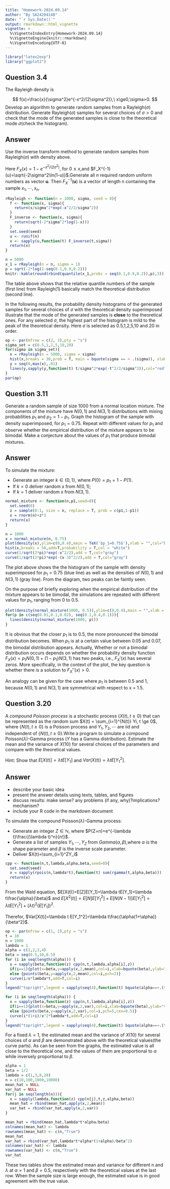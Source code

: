 ```yaml
---
title: "Homework-2024.09.14"
author: "By SA24204148"
date: "`r Sys.Date()`"
output: rmarkdown::html_vignette
vignette: >
  %\VignetteIndexEntry{Homework-2024.09.14}
  %\VignetteEngine{knitr::rmarkdown}
  %\VignetteEncoding{UTF-8}
---
```


```r
library("latex2exp")
library("ggplot2")
```


## Question 3.4

The Rayleigh density is

$$
f(x)=\frac{x}{\sigma^2}e^{-x^2/(2\sigma^2)},\  x\ge0,\sigma>0.
$$
Develop an algorithm to generate random samples from a Rayleigh($\sigma$) distribution. Generate Rayleigh($\sigma$) samples for several choices of $\sigma>0$ and check that the mode of the generated samples is close to the theoretical mode $\sigma$(check the histogram).

## Answer

Use the inverse transform method to generate random samples from Rayleigh($\sigma$) with density above.  
 
Here $F_X(x)=1-e^{-x^2/(2\sigma^2)}$, for $0\leq x$,and $F_X^{-1}(u)=\sqrt{-2\sigma^2\ln(1-u)}$.Generate all $n$ required random uniform numbers as vector $\textbf{u}$. Then $F_X^{-1}(\textbf{u})$ is a vector of length n containing the sample $x_1,\cdots,x_n$.

```r
rRayleigh <- function(n = 1000, sigma, seed = 0){
  f <- function(x, sigma){
    return(x/sigma^2*exp(-x^2/2/sigma^2))
  }
  F_inverse <- function(x, sigma){
    return(sqrt(-2*sigma^2*log(1-x))) 
  }
  set.seed(seed)
  u <- runif(n)
  x <- sapply(u,function(t) F_inverse(t,sigma))
  return(x)
}

n = 5000
x_1 = rRayleigh(n = n, sigma = 1)
p = sqrt(-2*log(1-seq(0.1,0.9,0.2)))
knitr::kable(round(rbind(quantile(x_1,probs = seq(0.1,0.9,0.2)),p),3))

```


The table above shows that the relative quantile numbers of the sample (first line) from Rayleigh($1$) basically match the theoretical distribution (second line).

In the following results, the probability density histograms of the generated samples for several choices of $\sigma$ with the theoretical density superimposed illustrate that the mode of the generated samples is **close** to the theoretical ones. For any selected $\sigma$, the highest part of the histogram is mild to the peak of the theoretical density. Here $\sigma$ is selected as 0.5,1,2,5,10 and 20 in order.

```r
op <- par(mfrow = c(2, 3),pty = "s")       
sigma_set = c(0.5,1,2,5,10,20)
for(sigma in sigma_set){
  x = rRayleigh(n = 5000, sigma = sigma)
  hist(x,breaks = 30,prob = T, main = bquote(sigma == ~ .(sigma)), xlab = "x",col = "white")
  y = seq(0,max(x),.01)
  lines(y,sapply(y,function(t) t/sigma^2*exp(-t^2/2/sigma^2)),col="red")
}
par(op)
```

## Question 3.11

Generate a random sample of size 1000 from a normal location mixture. The
components of the mixture have $N(0, 1)$ and $N(3, 1)$ distributions with mixing probabilities $p_1$ and $p_2 = 1 − p_1$. Graph the histogram of the sample with density superimposed, for $p_1 = 0.75$. Repeat with different values for $p_1$ and observe whether the empirical distribution of the mixture appears to be bimodal. Make a conjecture about the values of $p_1$ that produce bimodal mixtures.

## Answer

To simulate the mixture:

 + Generate an integer $k\in\{0,1\}$, where $P(0)=p_1=1-P(1)$.
 + If $k = 0$ deliver random x from $N(0,1)$;
 + If $k = 1$ deliver random x from $N(3,1)$.

```r
normal_mixture <- function(n,p1,seed=0){
  set.seed(0)
  z = sample(0:1, size = n, replace = T, prob = c(p1,1-p1))
  x = rnorm(n)+z*3
  return(x)
}

n = 1000
x = normal_mixture(n, 0.75)
plot(density(x),ylim=c(0,0.4),main = TeX('$p_1=0.75$'),xlab = "",col="blue")
hist(x,breaks = 50,add=T,probability = T,col = "white")
curve(1/sqrt(2*pi)*exp(-x^2/2),add = T,col="gray")
curve(1/sqrt(2*pi)*exp(-(x-3)^2/2),add = T,col="gray")
```

The plot above shows the the histogram of the sample with density superimposed for $p_1 = 0.75$ (blue line) as well as the densities of $N(0,1)$ and $N(3,1)$ (gray line). From the diagram, two peaks can be faintly seen. 

On the purpose of briefly exploring when the empirical distribution of the mixture appears to be bimodal, the simulations are repeated with  different values for $p_1$, ranging from 0 to 0.5.

```r
plot(density(normal_mixture(1000, 0.5)),ylim=c(0,0.4),main = "",xlab = "x")
for(p in c(seq(0.01,0.1,0.02), seq(0.1,0.4,0.1))){
  lines(density(normal_mixture(1000, p)))
}
```

It is obvious that the closer $p_1$ is to 0.5, the more pronounced the bimodal distribution becomes. When $p_1$ is at a certain value between 0.05 and 0.07, the bimodal distribution appears. Actually, Whether or not a bimodal distribution occurs depends on whether the probability density function $F_X(x)=p_1N(0,1)+(1-p_1)N(3,1)$ has two peaks, i.e., $F_X'(x)$ has several zeros. More specifically, in the context of the plot, the key question is whether there is a solution to $F_X'’(x)>0$.

An analogy can be given for the case where $p_1$ is between 0.5 and 1, because $N(0,1)$ and $N(3,1)$ are symmetrical with respect to x = 1.5.

## Question 3.20

A *compound Poisson process* is a stochastic process $\{X(t), t \ge 0\}$ that can be represented as the random sum $X(t) = \sum_{i=1}^{N(t)} Yi, t \ge 0$, where $\{N(t), t \ge 0\}$ is a Poisson process and $Y_1, Y_2,\cdots$ are iid and independent of $\{N(t), t \ge 0\}$.Write a program to simulate a compound Poisson($\lambda$)-Gamma process ($Y$ has a Gamma distribution). Estimate the mean and the variance of $X(10)$ for several choices of the parameters and compare with the theoretical values.

Hint: Show that $E[X(t)] = \lambda tE[Y_1]$ and $Var(X(t)) = \lambda tE[Y^ 2_1 ]$.

## Answer

 + describe your basic idea
 + present the answer details using texts, tables, and figures
 + discuss results: make sense? any problems (if any, why)?implications? mechanism?
 + include your R code in the markdown document

To simulate the compound Poisson($\lambda$)-Gamma process:

 + Generate an integer $Z\in\mathbb{N}$, where $P(Z=n)=e^{-\lambda t}\frac{(\lambda t)^n}{n!}$.
 + Generate a list of samples $Y_1,\cdots,Y_Z$ from $Gamma(\alpha,\beta)$,where $\alpha$ is the shape parameter and $\beta$ is the inverse scale parameter.
 + Deliver $X(t)=\sum_{i=1}^ZY_i$ 

```r
cpp <- function(n,t,lambda,alpha,beta,seed=0){
  set.seed(seed)
  x = sapply(rpois(n,lambda*t),function(t) sum(rgamma(t,alpha,beta)))
  return(x)
}
```
 
From the Wald equation, $E[X(t)]=E[Z]E[Y_1]=\lambda tE[Y_1]=\lambda t\frac{\alpha}{\beta}$ and $E[X^2(t)]=E[N]E[Y_1^2]+E[N(N-1)]E[Y_1^2]=\lambda tE[Y_1^2]+(\lambda t)^2(E[Y_1])^2$.

Therefor, $Var[X(t)]=\lambda t E[Y_1^2]=\lambda t\frac{\alpha(1+\alpha)}{\beta^2}$.


```r
op <- par(mfrow = c(1, 2),pty = "s")
t = 10
n = 1000
lambda = 1
alpha = c(1,2,3,4)
beta = seq(0.5,10,0.5)
for (i in seq(length(alpha))) {
  x = sapply(beta,function(z) cpp(n,t,lambda,alpha[i],z))
  if(i==1){plot(x=beta,y=apply(x,2,mean),col=i,xlab=bquote(beta),ylab="mean",pch=2)}
  else {points(beta,y=apply(x,2,mean),col=i,pch=2)}
  curve(i/x*lambda*t,add=T,col=i)
}
legend("topright",legend = sapply(seq(4),function(t) bquote(alpha==~.(t))),col = seq(4),lty=c(1,1,1,1))

for (i in seq(length(alpha))) {
  x = sapply(beta,function(z) cpp(n,t,lambda,alpha[i],z))
  if(i==1){plot(x=beta,y=apply(x,2,var),col=i,xlab=bquote(beta),ylab="var",pch=5,cex=0.5)}
  else {points(beta,y=apply(x,2,var),col=i,pch=5,cex=0.5)}
  curve(i*(1+i)/x^2*lambda*t,add=T,col=i)
}
legend("topright",legend = sapply(seq(4),function(t) bquote(alpha==~.(t))),col = seq(4),lty=c(1,1,1,1))

```

For a fixed $\lambda=1$,  the estimated mean and the variance of $X(10)$ for several choices of $\alpha$ and $\beta$ are demonstrated above with the theoretical values(the curve parts). As can be seen from the graphs, the estimated value is all close to the theoretical one, and the values of them are proportional to $\alpha$ while inversely proportional to $\beta$.



```r
alpha = 1
beta = 1/2
lambda = c(1,3,8,20)
n = c(10,100,1000,10000)
mean_hat = NULL
var_hat = NULL
for(j in seq(length(n))){
  x = sapply(lambda,function(z) cpp(n[j],t,z,alpha,beta))
  mean_hat = rbind(mean_hat,apply(x,2,mean))
  var_hat = rbind(var_hat,apply(x,2,var))
}

mean_hat = rbind(mean_hat,lambda*t*alpha/beta)
colnames(mean_hat) <- lambda
rownames(mean_hat) <- c(n,"True")
mean_hat
var_hat = rbind(var_hat,lambda*t*alpha*(1+alpha)/beta^2)
colnames(var_hat) <- lambda
rownames(var_hat) <- c(n,"True")
var_hat
```

These two tables show the estimated mean and variance for different n and $\lambda$ at $\alpha=1$ and $\beta=0.5$, respectively with the theoretical values at the last row. When the sample size is large enough, the estimated value is in good agreement with the true value.


